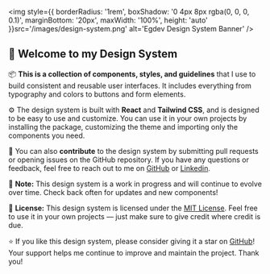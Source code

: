 
<Meta title="Design System/Welcome" />

<img style={{
  borderRadius: '1rem',
  boxShadow: '0 4px 8px rgba(0, 0, 0, 0.1)',
  marginBottom: '20px',
  maxWidth: '100%',
  height: 'auto'
}}src='/images/design-system.png' alt='Egdev Design System Banner' />
<div style={{
  fontFamily: "'Segoe UI', Roboto, sans-serif",
  color: '#ccc',
  backgroundColor: '#15161b',
  padding: '2rem',
  borderRadius: '1rem',
  maxWidth: '100%',
  margin: 'auto',
  lineHeight: '1.8',
  fontSize: '1rem'
}}>
  <h2 style={{ color: '#FF0F34', fontSize: '1.5rem', marginBottom: '1rem' }}>🚀 Welcome to my Design System</h2>

  <p>
    📦 <strong>This is a collection of components, styles, and guidelines</strong> that I use to build consistent and reusable user interfaces.
    It includes everything from typography and colors to buttons and form elements.
  </p>

  <p>
    ⚙️ The design system is built with <strong>React</strong> and <strong>Tailwind CSS</strong>, and is designed to be easy to use and customize.
    You can use it in your own projects by installing the package, customizing the theme and importing only the components you need.
  </p>

  <p>
    🤝 You can also <strong>contribute</strong> to the design system by submitting pull requests or opening issues on the GitHub repository.
    If you have any questions or feedback, feel free to reach out to me on
    <a href="https://github.com/egdev6/design-system/issues" target="_blank" rel="noopener noreferrer" style={{ color: '#FF0F34', textDecoration: 'underline' }}>GitHub</a> or <a href="https://www.linkedin.com/in/egdev/" target="_blank" rel="noopener noreferrer" style={{ color: '#FF0F34', textDecoration: 'underline' }}>Linkedin</a>.
  </p>

  <p>
    🚧 <strong>Note:</strong> This design system is a work in progress and will continue to evolve over time.
    Check back often for updates and new components!
  </p>

  <p>
    📄 <strong>License:</strong> This design system is licensed under the
    <a href="https://opensource.org/license/mit/" target="_blank" rel="noopener noreferrer" style={{ color: '#FF0F34', textDecoration: 'underline' }}>MIT License</a>.
    Feel free to use it in your own projects — just make sure to give credit where credit is due.
  </p>

  <p>
    ⭐️ If you like this design system, please consider giving it a star on
    <a href="https://github.com/egdev6/design-system" target="_blank" rel="noopener noreferrer" style={{ color: '#FF0F34', textDecoration: 'underline' }}>GitHub</a>!
    Your support helps me continue to improve and maintain the project. Thank you!
  </p>
</div>